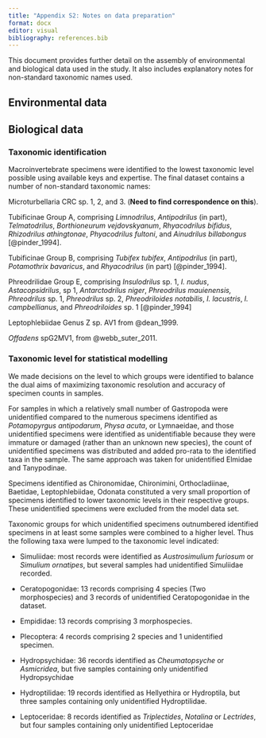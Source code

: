 ```yaml
---
title: "Appendix S2: Notes on data preparation"
format: docx
editor: visual
bibliography: references.bib
---
```


This document provides further detail on the assembly of environmental and biological data used in the study. It also includes explanatory notes for non-standard taxonomic names used.

## Environmental data

## Biological data

### Taxonomic identification

Macroinvertebrate specimens were identified to the lowest taxonomic level possible using available keys and expertise. The final dataset contains a number of non-standard taxonomic names:

Microturbellaria CRC sp. 1, 2, and 3. (**Need to find correspondence on this**).

Tubificinae Group A, comprising *Limnodrilus*, *Antipodrilus* (in part), *Telmatodrilus*, *Borthioneurum vejdovskyanum*, *Rhyacodrilus bifidus*, *Rhizodrilus athingtonae*, *Phyacodrilus fultoni*, and *Ainudrilus billabongus* [@pinder_1994].

Tubificinae Group B, comprising *Tubifex tubifex*, *Antipodrilus* (in part), *Potamothrix bavaricus*, and *Rhyacodrilus* (in part) [@pinder_1994].

Phreodrilidae Group E, comprising *Insulodrilus* sp. 1, *I. nudus*, *Astacopsidrilus*, sp 1, *Antarctodrilus niger*, *Phreodrilus mauienensis,* *Phreodrilus* sp. 1, *Phreodrilus* sp. 2, *Phreodriloides notabilis*, *I. lacustris*, *I. campbellianus*, and *Phreodriloides* sp. 1 [@pinder_1994]

Leptophlebiidae Genus Z sp. AV1 from @dean_1999.

*Offadens* spG2MV1, from @webb_suter_2011.

### Taxonomic level for statistical modelling

We made decisions on the level to which groups were identified to balance the dual aims of maximizing taxonomic resolution and accuracy of specimen counts in samples.

<!--# the following extracted from comments in urban_riffle_exp_data_compilation.qmd -->

For samples in which a relatively small number of Gastropoda were unidentified compared to the numerous specimens identified as *Potamopyrgus antipodarum*, *Physa acuta*, or Lymnaeidae, and those unidentified specimens were identified as unidentifiable because they were immature or damaged (rather than an unknown new species), the count of unidentified specimens was distributed and added pro-rata to the identified taxa in the sample. The same approach was taken for unidentified Elmidae and Tanypodinae.

Specimens identified as Chironomidae, Chironimini, Orthocladiinae, Baetidae, Leptophlebiidae, Odonata constituted a very small proportion of specimens identified to lower taxonomic levels in their respective groups. These unidentified specimens were excluded from the model data set.

Taxonomic groups for which unidentified specimens outnumbered identified specimens in at least some samples were combined to a higher level. Thus the following taxa were lumped to the taxonomic level indicated:

-   Simuliidae: most records were identified as *Austrosimulium furiosum* or *Simulium ornatipes*, but several samples had unidentified Simuliidae recorded.

-   Ceratopogonidae: 13 records comprising 4 species (Two morphospecies) and 3 records of unidentified Ceratopogonidae in the dataset.

-   Empididae: 13 records comprising 3 morphospecies.

-   Plecoptera: 4 records comprising 2 species and 1 unidentified specimen.

-   Hydropsychidae: 36 records identified as *Cheumatopsyche* or *Asmicridea*, but five samples containing only unidentified Hydropsychidae

-   Hydroptilidae: 19 records identified as Hellyethira or Hydroptila, but three samples containing only unidentified Hydroptilidae.

-   Leptoceridae: 8 records identified as *Triplectides*, *Notalina* or *Lectrides*, but four samples containing only unidentified Leptoceridae
